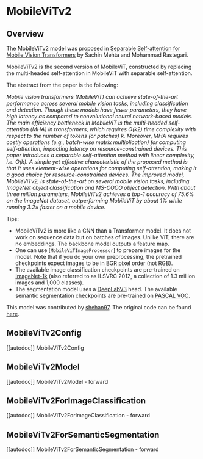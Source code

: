 <!--Copyright 2023 The HuggingFace Team. All rights reserved.

Licensed under the Apache License, Version 2.0 (the "License"); you may not use this file except in compliance with
the License. You may obtain a copy of the License at

http://www.apache.org/licenses/LICENSE-2.0

Unless required by applicable law or agreed to in writing, software distributed under the License is distributed on
an "AS IS" BASIS, WITHOUT WARRANTIES OR CONDITIONS OF ANY KIND, either express or implied. See the License for the
specific language governing permissions and limitations under the License.
-->

# MobileViTv2

## Overview

The MobileViTv2 model was proposed in [Separable Self-attention for Mobile Vision Transformers](https://arxiv.org/abs/2206.02680) by Sachin Mehta and Mohammad Rastegari.

MobileViTv2 is the second version of MobileViT, constructed by replacing the multi-headed self-attention in MobileViT with separable self-attention.

The abstract from the paper is the following:

*Mobile vision transformers (MobileViT) can achieve state-of-the-art performance across several mobile vision tasks, including classification and detection. Though these models have fewer parameters, they have high latency as compared to convolutional neural network-based models. The main efficiency bottleneck in MobileViT is the multi-headed self-attention (MHA) in transformers, which requires O(k2) time complexity with respect to the number of tokens (or patches) k. Moreover, MHA requires costly operations (e.g., batch-wise matrix multiplication) for computing self-attention, impacting latency on resource-constrained devices. This paper introduces a separable self-attention method with linear complexity, i.e. O(k). A simple yet effective characteristic of the proposed method is that it uses element-wise operations for computing self-attention, making it a good choice for resource-constrained devices. The improved model, MobileViTv2, is state-of-the-art on several mobile vision tasks, including ImageNet object classification and MS-COCO object detection. With about three million parameters, MobileViTv2 achieves a top-1 accuracy of 75.6% on the ImageNet dataset, outperforming MobileViT by about 1% while running 3.2× faster on a mobile device.*

Tips:

- MobileViTv2 is more like a CNN than a Transformer model. It does not work on sequence data but on batches of images. Unlike ViT, there are no embeddings. The backbone model outputs a feature map.
- One can use [`MobileViTImageProcessor`] to prepare images for the model. Note that if you do your own preprocessing, the pretrained checkpoints expect images to be in BGR pixel order (not RGB).
- The available image classification checkpoints are pre-trained on [ImageNet-1k](https://huggingface.co/datasets/imagenet-1k) (also referred to as ILSVRC 2012, a collection of 1.3 million images and 1,000 classes).
- The segmentation model uses a [DeepLabV3](https://arxiv.org/abs/1706.05587) head. The available semantic segmentation checkpoints are pre-trained on [PASCAL VOC](http://host.robots.ox.ac.uk/pascal/VOC/).

This model was contributed by [shehan97](https://huggingface.co/shehan97).
The original code can be found [here](https://github.com/apple/ml-cvnets).


## MobileViTv2Config

[[autodoc]] MobileViTv2Config

## MobileViTv2Model

[[autodoc]] MobileViTv2Model
    - forward

## MobileViTv2ForImageClassification

[[autodoc]] MobileViTv2ForImageClassification
    - forward

## MobileViTv2ForSemanticSegmentation

[[autodoc]] MobileViTv2ForSemanticSegmentation
    - forward
